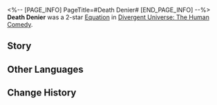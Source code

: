 <%-- [PAGE_INFO]
PageTitle=#Death Denier#
[END_PAGE_INFO] --%>
{{Removed|Equation}}
{{Equation Infobox
|period   = The Human Comedy
|rarity   = 2
|path1    = Nihility*5
|path2    = Abundance*3
|effect   = Increases characters' DoT dealt by {{Color|h|160%}}. After applying a debuff on enemy targets, increases the character's Max HP by {{Color|h|2%}} to a maximum of {{Color|h|20}} stack(s), lasting for {{Color|h|2}} turn(s).
|mentions = 
}}
'''Death Denier''' was a 2-star [[Divergent Universe: The Human Comedy/Equatoins|Equation]] in [[Divergent Universe: The Human Comedy]].

==Story==
{{Description|You awaken in your cold hospital bed as the sweet smell of food makes you nearly sick. Trans-Kersti Syndrome is a complete breakdown of the body starting with the immune system. As you look over to the side of your bed, you see the water tank that held Purlang's cephalopod patient not long ago, whose non-stop mumbling in the tank would keep you awake all night. The scholars on the news are showing viewers bottles that load black holes, but black holes are so far from you and you cannot leave your hospital room. Anything outside of this cube is a space that may as well not exist to you.<br /><br />Survival is like an endless struggle. Some win, some lose, and some choose to quit. Even though death is always patiently waiting at the end, you remain resolute that you will take your first victory before you meet it.}}
<!--
==Gameplay Notes==
* 
-->
==Other Languages==
{{Other Languages
|en   = Death Denier
|zhs  = 拒死者
|zht  = 拒死者
|ja   = {{Rubi|死|し}}を{{Rubi|拒|こば}}む{{Rubi|者|もの}}
|ko   = 죽음을 거부하는 자
|es   = Negativa a la muerte
|fr   = Refus de la mort
|ru   = Отрицающий смерть
|th   = ผู้ไม่ยอมตาย
|vi   = Kẻ Cự Tuyệt Cái Chết
|de   = Todesverweigerer
|id   = Death Denier
|pt   = Negador da Morte
}}

==Change History==
{{Change History|2.5}}